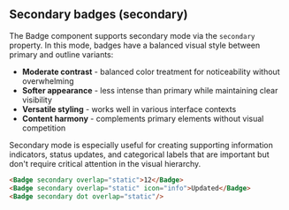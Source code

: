 ## Secondary badges (secondary)

The Badge component supports secondary mode via the `secondary` property. In this mode, badges have a balanced visual style between primary and outline variants:

- **Moderate contrast** - balanced color treatment for noticeability without overwhelming
- **Softer appearance** - less intense than primary while maintaining clear visibility
- **Versatile styling** - works well in various interface contexts
- **Content harmony** - complements primary elements without visual competition

Secondary mode is especially useful for creating supporting information indicators, status updates, and categorical labels that are important but don't require critical attention in the visual hierarchy.

```html
<Badge secondary overlap="static">12</Badge>
<Badge secondary overlap="static" icon="info">Updated</Badge>
<Badge secondary dot overlap="static"/>
```
